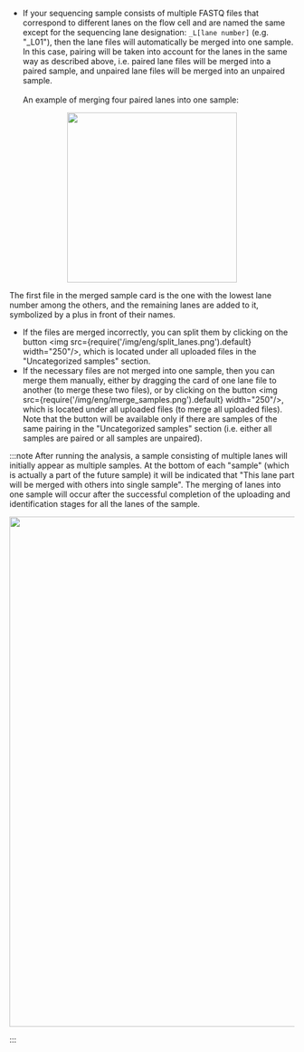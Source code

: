 - If your sequencing sample consists of multiple FASTQ files that correspond to different lanes on the
flow cell and are named the same except for the sequencing lane designation: `_L[lane number]` (e.g. "_L01"),
then the lane files will automatically be merged into one sample. In this case, pairing will be taken into
account for the lanes in the same way as described above, i.e. paired lane files will be merged into a paired
sample, and unpaired lane files will be merged into an unpaired sample.<br></br>
An example of merging four paired lanes into one sample:

<p align="center">
<img src={require('/img/eng/lanes_sample.png').default} width="300"/>
</p>

The first file in the merged sample card is the one with the lowest lane number among the others, and
the remaining lanes are added to it, symbolized by a plus in front of their names.
- If the files are merged incorrectly, you can split them by clicking on
the button <img src={require('/img/eng/split_lanes.png').default} width="250"/>, which is located under all
uploaded files in the "Uncategorized samples" section.
- If the necessary files are not merged into one sample, then you can merge them manually, either by
dragging the card of one lane file to another (to merge these two files), or by clicking on
the button <img src={require('/img/eng/merge_samples.png').default} width="250"/>, which is located under all
uploaded files (to merge all uploaded files). Note that the button will be available only if there are samples
of the same pairing in the "Uncategorized samples" section (i.e. either all samples are paired or all samples
are unpaired).

:::note
After running the analysis, a sample consisting of multiple lanes will initially appear as multiple samples.
At the bottom of each "sample" (which is actually a part of the future sample) it will be indicated that
"This lane part will be merged with others into single sample". The merging of lanes into one sample will
occur after the successful completion of the uploading and identification stages for all the lanes of the sample.

<p align="center">
<img src={require('/img/eng/lanes_before_merging.png').default} width="900"/>
</p>
:::